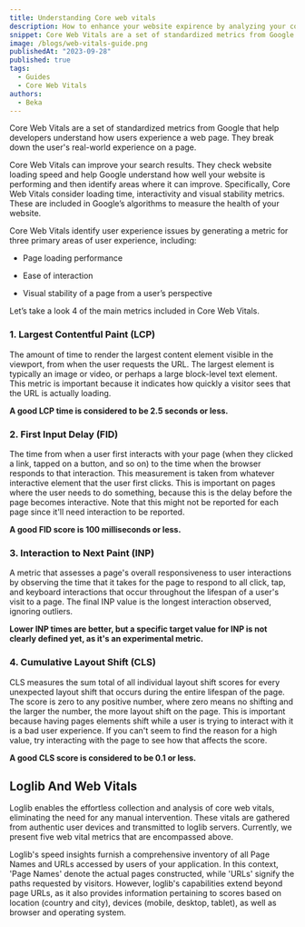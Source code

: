 ```yaml
---
title: Understanding Core web vitals
description: How to enhance your website expirence by analyzing your core web vitals scores
snippet: Core Web Vitals are a set of standardized metrics from Google that help developers understand how users experience a web page. Tthey break down the user's real-world experience on a page. Core Web Vitals can improve your search results. They check website loading speed and help Google understand how well your website is performing and then identify areas where it can improve. Specifically, Core Web Vitals consider loading time, interactivity and visual stability metrics. These are included in Google’s algorithms to measure the health of your website.
image: /blogs/web-vitals-guide.png
publishedAt: "2023-09-28"
published: true
tags:
  - Guides
  - Core Web Vitals
authors:
  - Beka
---
```


Core Web Vitals are a set of standardized metrics from Google that help developers understand how users experience a web page. They break down the user's real-world experience on a page.

Core Web Vitals can improve your search results. They check website loading speed and help Google understand how well your website is performing and then identify areas where it can improve. Specifically, Core Web Vitals consider loading time, interactivity and visual stability metrics. These are included in Google’s algorithms to measure the health of your website.

Core Web Vitals identify user experience issues by generating a metric for three primary areas of user experience, including:

- Page loading performance

- Ease of interaction

- Visual stability of a page from a user’s perspective

Let’s take a look 4 of the main metrics included in Core Web Vitals.

### 1. Largest Contentful Paint (LCP)

The amount of time to render the largest content element visible in the viewport, from when the user requests the URL. The largest element is typically an image or video, or perhaps a large block-level text element. This metric is important because it indicates how quickly a visitor sees that the URL is actually loading.

**A good LCP time is considered to be 2.5 seconds or less.**

### 2. First Input Delay (FID)

The time from when a user first interacts with your page (when they clicked a link, tapped on a button, and so on) to the time when the browser responds to that interaction. This measurement is taken from whatever interactive element that the user first clicks. This is important on pages where the user needs to do something, because this is the delay before the page becomes interactive. Note that this might not be reported for each page since it'll need interaction to be reported.

**A good FID score is 100 milliseconds or less.**

### 3. Interaction to Next Paint (INP)

A metric that assesses a page's overall responsiveness to user interactions by observing the time that it takes for the page to respond to all click, tap, and keyboard interactions that occur throughout the lifespan of a user's visit to a page. The final INP value is the longest interaction observed, ignoring outliers.

**Lower INP times are better, but a specific target value for INP is not clearly defined yet, as it's an experimental metric.**

### 4. Cumulative Layout Shift (CLS)

CLS measures the sum total of all individual layout shift scores for every unexpected layout shift that occurs during the entire lifespan of the page. The score is zero to any positive number, where zero means no shifting and the larger the number, the more layout shift on the page. This is important because having pages elements shift while a user is trying to interact with it is a bad user experience. If you can't seem to find the reason for a high value, try interacting with the page to see how that affects the score.

**A good CLS score is considered to be 0.1 or less.**

## Loglib And Web Vitals

Loglib enables the effortless collection and analysis of core web vitals, eliminating the need for any manual intervention. These vitals are gathered from authentic user devices and transmitted to loglib servers. Currently, we present five web vital metrics that are encompassed above.

Loglib's speed insights furnish a comprehensive inventory of all Page Names and URLs accessed by users of your application. In this context, 'Page Names' denote the actual pages constructed, while 'URLs' signify the paths requested by visitors. However, loglib's capabilities extend beyond page URLs, as it also provides information pertaining to scores based on location (country and city), devices (mobile, desktop, tablet), as well as browser and operating system.

